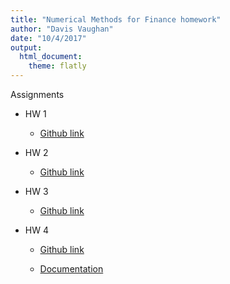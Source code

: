 ```yaml
---
title: "Numerical Methods for Finance homework"
author: "Davis Vaughan"
date: "10/4/2017"
output:
  html_document:
    theme: flatly
---
```


Assignments

* HW 1

    * [Github link](https://github.com/DavisVaughan/uncc-math-6204/tree/master/assignments/hw-01)
    
* HW 2

    * [Github link](https://github.com/DavisVaughan/uncc-math-6204/tree/master/assignments/hw-02)
    
* HW 3

    * [Github link](https://github.com/DavisVaughan/uncc-math-6204/tree/master/assignments/hw-03)

* HW 4

    * [Github link](https://github.com/DavisVaughan/uncc-math-6204/tree/master/assignments/hw-04)
    
    * [Documentation](./assignments/hw-04/docs/_build/html/index.html)


